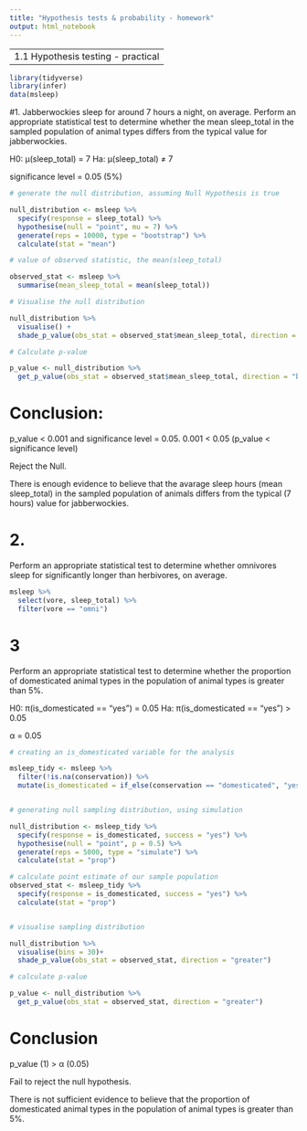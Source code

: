 ```yaml
---
title: "Hypothesis tests & probability - homework"
output: html_notebook
---
```

----------------------------------
1.1 Hypothesis testing - practical
----------------------------------
```r
library(tidyverse)
library(infer)
data(msleep)
```

#1. 
Jabberwockies sleep for around 7 hours a night, on average. Perform an appropriate statistical test to determine whether the mean sleep_total in the sampled population of animal types differs from the typical value for jabberwockies.

H0: μ(sleep_total) = 7
Ha: μ(sleep_total) ≠ 7

significance level = 0.05 (5%)

```r
# generate the null distribution, assuming Null Hypothesis is true

null_distribution <- msleep %>% 
  specify(response = sleep_total) %>% 
  hypothesise(null = "point", mu = 7) %>% 
  generate(reps = 10000, type = "bootstrap") %>% 
  calculate(stat = "mean")

# value of observed statistic, the mean(sleep_total)

observed_stat <- msleep %>% 
  summarise(mean_sleep_total = mean(sleep_total))

# Visualise the null distribution

null_distribution %>%
  visualise() +
  shade_p_value(obs_stat = observed_stat$mean_sleep_total, direction = "both")

# Calculate p-value

p_value <- null_distribution %>% 
  get_p_value(obs_stat = observed_stat$mean_sleep_total, direction = "both")
```

# Conclusion:

p_value < 0.001 and significance level = 0.05.
0.001 < 0.05 (p_value < significance level)

Reject the Null.

There is enough evidence to believe that the avarage sleep hours (mean sleep_total) 
in the sampled population of animals differs from the typical (7 hours) value for jabberwockies. 

# 2. 
Perform an appropriate statistical test to determine whether omnivores sleep for significantly longer than herbivores, on average.


```r
msleep %>% 
  select(vore, sleep_total) %>% 
  filter(vore == "omni")
```

# 3
Perform an appropriate statistical test to determine whether the proportion of domesticated animal types in the population of animal types is greater than 5%.

H0: π(is_domesticated == "yes") = 0.05
Ha: π(is_domesticated == "yes") > 0.05

α = 0.05

```r
# creating an is_domesticated variable for the analysis

msleep_tidy <- msleep %>% 
  filter(!is.na(conservation)) %>% 
  mutate(is_domesticated = if_else(conservation == "domesticated", "yes", "no"))


# generating null sampling distribution, using simulation

null_distribution <- msleep_tidy %>% 
  specify(response = is_domesticated, success = "yes") %>% 
  hypothesise(null = "point", p = 0.5) %>% 
  generate(reps = 5000, type = "simulate") %>% 
  calculate(stat = "prop")

# calculate point estimate of our sample population
observed_stat <- msleep_tidy %>% 
  specify(response = is_domesticated, success = "yes") %>% 
  calculate(stat = "prop")


# visualise sampling distribution

null_distribution %>% 
  visualise(bins = 30)+
  shade_p_value(obs_stat = observed_stat, direction = "greater")

# calculate p-value

p_value <- null_distribution %>% 
  get_p_value(obs_stat = observed_stat, direction = "greater")
```

# Conclusion

p_value (1) > α (0.05)

Fail to reject the null hypothesis.

There is not sufficient evidence to believe that the proportion of domesticated animal types in the population of animal types is greater than 5%.
